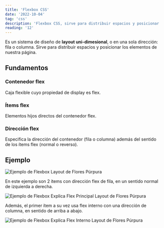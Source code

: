 ```yaml
---
title: 'Flexbox CSS'
date: '2022-10-04'
tag: 'css'
description: 'Flexbox CSS, sirve para distribuir espacios y posicionar los elementos de nuestra página.'
reading: '12'
---
```


Es un sistema de diseño de **layout uni-dimesional**, o en una sola dirección: fila o columna. Sirve para distribuir espacios y posicionar los elementos de nuestra página.

## Fundamentos

### Contenedor flex

Caja flexible cuyo propiedad de display es flex.

### Ítems flex

Elementos hijos directos del contenedor flex.

### Dirección flex

Especifica la dirección del contenedor (fila o columna) además del sentido de los ítems flex (normal o reverso).

## Ejemplo

![Ejemplo de Flexbox Layout de Flores Púrpura](https://tizanasoft.com/static/PREVIEW_EXAMPLE_FLEXBOX_LAYOUT_FLOWERS_PURPLE.png)

En este ejemplo son 2 ítems con dirección flex de fila, en un sentido normal de izquierda a derecha.

![Ejemplo de Flexbox Explica Flex Principal Layout de Flores Púrpura](https://tizanasoft.com/static/ART_FLEXBOX_CSS_DEFINE_1.png)

Además, el primer ítem a su vez usa flex interno con una dirección de columna, en sentido de arriba a abajo.

![Ejemplo de Flexbox Explica Flex Interno Layout de Flores Púrpura](https://tizanasoft.com/static/ART_FLEXBOX_CSS_DEFINE_2.png)
